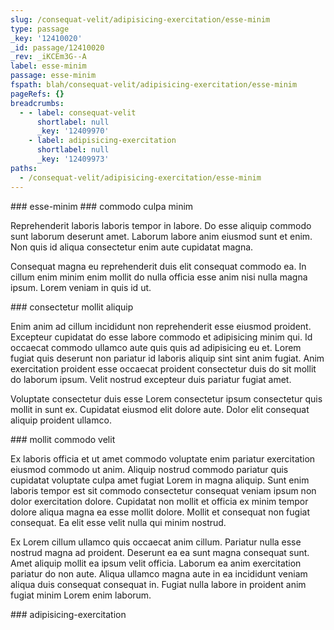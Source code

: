 ```yaml
---
slug: /consequat-velit/adipisicing-exercitation/esse-minim
type: passage
_key: '12410020'
_id: passage/12410020
_rev: _iKCEm3G--A
label: esse-minim
passage: esse-minim
fspath: blah/consequat-velit/adipisicing-exercitation/esse-minim
pageRefs: {}
breadcrumbs:
  - - label: consequat-velit
      shortlabel: null
      _key: '12409970'
    - label: adipisicing-exercitation
      shortlabel: null
      _key: '12409973'
paths:
  - /consequat-velit/adipisicing-exercitation/esse-minim
---
```


<NuggetArea>
<Passage slug="/consequat-velit/adipisicing-exercitation/esse-minim" type="passage" _key="12410020" _id="passage/12410020" _rev="_iKCEm3G--A" label="esse-minim" passage="esse-minim" fspath="blah/consequat-velit/adipisicing-exercitation/esse-minim" paths="/consequat-velit/adipisicing-exercitation/esse-minim">
<NuggetBody>
### esse-minim

</NuggetBody>
<Breadcrumbs>
<Crumbs>
<Crumb _key="12409970" label="consequat-velit" /><Crumb _key="12409973" label="adipisicing-exercitation" />
</Crumbs>
</Breadcrumbs>
</Passage>

<NuggetsInbound>
</NuggetsInbound>
<NuggetsOutbound>
<Nugget direction="outbound" type="nugget" _key="de367ba9-4baa-4d26-a233-b1b7cf0d4fa5" _id="nugget/de367ba9-4baa-4d26-a233-b1b7cf0d4fa5" _rev="_iKCEm3G--_" fspath="blah/consequat-velit/adipisicing-exercitation/esse-minim/commodo-culpa-minim.md" label="commodo culpa minim" paths="/consequat-velit/adipisicing-exercitation/esse-minim/commodo-culpa-minim" slug="/consequat-velit/adipisicing-exercitation/esse-minim/commodo-culpa-minim">
<NuggetBody>
### commodo culpa minim

Reprehenderit laboris laboris tempor in labore. Do esse aliquip commodo sunt laborum deserunt amet. Laborum labore anim eiusmod sunt et enim. Non quis id aliqua consectetur enim aute cupidatat magna.

Consequat magna eu reprehenderit duis elit consequat commodo ea. In cillum enim minim enim mollit do nulla officia esse anim nisi nulla magna ipsum. Lorem veniam in quis id ut.

</NuggetBody>
</Nugget>

<Nugget direction="outbound" type="nugget" _key="a2dd7a0e-9d64-4b85-8ecb-8e2abed90673" _id="nugget/a2dd7a0e-9d64-4b85-8ecb-8e2abed90673" _rev="_iKCEm3G---" fspath="blah/consequat-velit/adipisicing-exercitation/esse-minim/consectetur-mollit-aliquip.md" label="consectetur mollit aliquip" paths="/consequat-velit/adipisicing-exercitation/esse-minim/consectetur-mollit-aliquip" slug="/consequat-velit/adipisicing-exercitation/esse-minim/consectetur-mollit-aliquip">
<NuggetBody>
### consectetur mollit aliquip

Enim anim ad cillum incididunt non reprehenderit esse eiusmod proident. Excepteur cupidatat do esse labore commodo et adipisicing minim qui. Id occaecat commodo ullamco aute quis quis ad adipisicing eu et. Lorem fugiat quis deserunt non pariatur id laboris aliquip sint sint anim fugiat. Anim exercitation proident esse occaecat proident consectetur duis do sit mollit do laborum ipsum. Velit nostrud excepteur duis pariatur fugiat amet.

Voluptate consectetur duis esse Lorem consectetur ipsum consectetur quis mollit in sunt ex. Cupidatat eiusmod elit dolore aute. Dolor elit consequat aliquip proident ullamco.

</NuggetBody>
</Nugget>

<Nugget direction="outbound" type="nugget" _key="36dcb33e-6d32-4c21-a7f0-601d7ea98d13" _id="nugget/36dcb33e-6d32-4c21-a7f0-601d7ea98d13" _rev="_iKCEm3K---" fspath="blah/consequat-velit/adipisicing-exercitation/esse-minim/mollit-commodo-velit.md" label="mollit commodo velit" paths="/consequat-velit/adipisicing-exercitation/esse-minim/mollit-commodo-velit" slug="/consequat-velit/adipisicing-exercitation/esse-minim/mollit-commodo-velit">
<NuggetBody>
### mollit commodo velit

Ex laboris officia et ut amet commodo voluptate enim pariatur exercitation eiusmod commodo ut anim. Aliquip nostrud commodo pariatur quis cupidatat voluptate culpa amet fugiat Lorem in magna aliquip. Sunt enim laboris tempor est sit commodo consectetur consequat veniam ipsum non dolor exercitation dolore. Cupidatat non mollit et officia ex minim tempor dolore aliqua magna ea esse mollit dolore. Mollit et consequat non fugiat consequat. Ea elit esse velit nulla qui minim nostrud.

Ex Lorem cillum ullamco quis occaecat anim cillum. Pariatur nulla esse nostrud magna ad proident. Deserunt ea ea sunt magna consequat sunt. Amet aliquip mollit ea ipsum velit officia. Laborum ea anim exercitation pariatur do non aute. Aliqua ullamco magna aute in ea incididunt veniam aliqua duis consequat consequat in. Fugiat nulla labore in proident anim fugiat minim Lorem enim laborum.

</NuggetBody>
</Nugget>

</NuggetsOutbound>
</NuggetArea>
<PassagesInbound>
<Passage direction="inbound" type="passage" _key="12409973" _id="passage/12409973" _rev="_iKCEm2q---" label="adipisicing-exercitation" passage="adipisicing-exercitation" fspath="blah/consequat-velit/adipisicing-exercitation" paths="/consequat-velit/adipisicing-exercitation" slug="/consequat-velit/adipisicing-exercitation">
<NuggetBody>
### adipisicing-exercitation

</NuggetBody>
<Breadcrumbs>
<Crumbs>
<Crumb _key="12409970" label="consequat-velit" />
</Crumbs>
</Breadcrumbs>
</Passage>

</PassagesInbound>
<PassagesOutbound>
</PassagesOutbound>